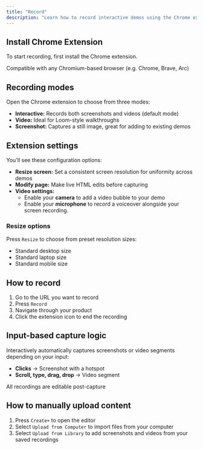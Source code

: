 ```yaml
---
title: "Record"
description: "Learn how to record interactive demos using the Chrome extension"
---
```


## Install Chrome Extension

To start recording, first install the Chrome extension.

<Info>
  Compatible with any Chromium-based browser (e.g. Chrome, Brave, Arc)
</Info>

## Recording modes

Open the Chrome extension to choose from three modes:

- **Interactive:** Records both screenshots and videos (default mode)
- **Video:** Ideal for Loom-style walkthroughs
- **Screenshot:** Captures a still image, great for adding to existing demos

## Extension settings

You'll see these configuration options:

- **Resize screen:** Set a consistent screen resolution for uniformity across demos
- **Modify page:** Make live HTML edits before capturing
- **Video settings:**
  - Enable your **camera** to add a video bubble to your demo
  - Enable your **microphone** to record a voiceover alongside your screen recording.

### Resize options

Press `Resize` to choose from preset resolution sizes:

- Standard desktop size
- Standard laptop size
- Standard mobile size

## How to record

1. Go to the URL you want to record
2. Press `Record`
3. Navigate through your product
4. Click the extension icon to end the recording

## Input-based capture logic

Interactively automatically captures screenshots or video segments depending on your input:

- **Clicks** → Screenshot with a hotspot
- **Scroll, type, drag, drop** → Video segment

<Info>
  All recordings are editable post-capture
</Info>

## How to manually upload content

1. Press `Create+` to open the editor
2. Select `Upload from Computer` to import files from your computer
3. Select `Upload from Library` to add screenshots and videos from your saved recordings
